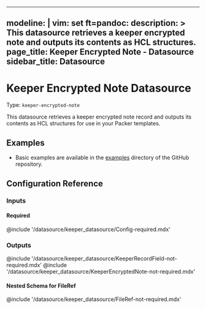 
---
modeline: |
  vim: set ft=pandoc:
description: >
  This datasource retrieves a keeper encrypted note and outputs its contents as HCL structures.
page_title: Keeper Encrypted Note - Datasource
sidebar_title: Datasource
---



# Keeper Encrypted Note Datasource

Type: `keeper-encrypted-note`

This datasource retrieves a keeper encrypted note record and outputs its contents as HCL structures for use in your Packer templates.

## Examples

- Basic examples are available in the [examples](https://github.com/aidanleuck/packer-plugin-keeper/tree/main/example)
  directory of the GitHub repository.

## Configuration Reference

### Inputs

#### Required

@include '/datasource/keeper_datasource/Config-required.mdx'

### Outputs

@include '/datasource/keeper_datasource/KeeperRecordField-not-required.mdx'
@include '/datasource/keeper_datasource/KeeperEncryptedNote-not-required.mdx'

#### Nested Schema for FileRef

@include '/datasource/keeper_datasource/FileRef-not-required.mdx'